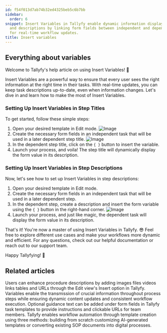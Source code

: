 ```yaml
---
id: f54f013d7ab74b32ed4325beb5c6b7bb
sidebar:
  order: 6
snippet: Insert Variables in Tallyfy enable dynamic information display in task titles
  and descriptions by linking form fields between independent and dependent steps
  for real-time workflow updates.
title: Insert variables
---
```


## Everything about variables

Welcome to Tallyfy's help article on using Insert Variables! 🌟

Insert Variables are a powerful way to ensure that every user sees the right information at the right time in their tasks. With real-time updates, you can keep task descriptions up-to-date, even when information changes. Let's dive in and learn how to make the most of Insert Variables.

### Setting Up Insert Variables in Step Titles

To get started, follow these simple steps:

1. Open your desired template in Edit mode.
   ![Image](https://screenshots.tallyfy.com/tallyfy%2Fpro%2Fdesktop-light-open-edit-mode-template.png)
2. Create the necessary form fields in an independent task that will be used in a later dependent step title.
   ![Image](https://screenshots.tallyfy.com/tallyfy%2Fpro%2Fdesktop-light-show-formfields.png)
3. In the dependent step title, click on the `{ }` button to insert the variable.
4. Launch your process, and voila! The step title will dynamically display the form value in its description.

### Setting Up Insert Variables in Step Descriptions

Now, let's see how to set up Insert Variables in step descriptions:

1. Open your desired template in Edit mode.
2. Create the necessary form fields in an independent task that will be used in a later dependent step.
3. In the dependent step, create a description and insert the form variable using the `{ }` button in the right-hand corner.
   ![Image](https://screenshots.tallyfy.com/tallyfy%2Fpro%2Fdesktop-light-insert-variables.png)
4. Launch your process, and just like magic, the dependent task will display the form value in its description.

That's it! You're now a master of using Insert Variables in Tallyfy. 😎 Feel free to explore different use cases and make your workflows more dynamic and efficient. For any questions, check out our helpful documentation or reach out to our support team.

Happy Tallyfying! 🚀


## Related articles
<CardGrid>
<LinkTitleCard header="<b>Templates > Insert media</b>" href="/products/pro/documenting/templates/insert-media/" > Users can enhance procedure descriptions by adding images files videos links tables and URLs through the Edit view's Insert option in Tallyfy. </LinkTitleCard>
<LinkTitleCard header="<b>Templates > Variables</b>" href="/products/pro/documenting/templates/variables/" > Variables enable the transmission of crucial information throughout process steps while ensuring dynamic content updates and consistent workflow execution. </LinkTitleCard>
<LinkTitleCard header="<b>Edit Templates > Add guidance text to a step</b>" href="/products/pro/documenting/templates/edit-templates/how-to-add-guidance-text-to-template-steps/" > Optional guidance text can be added under form fields in Tallyfy task templates to provide instructions and clickable URLs for team members. </LinkTitleCard>
<LinkTitleCard header="<b>Templates > Create a template</b>" href="/products/pro/documenting/templates/create-template/" > Tallyfy enables workflow automation through template creation using three methods: building from scratch customizing AI-generated templates or converting existing SOP documents into digital processes. </LinkTitleCard>
</CardGrid>